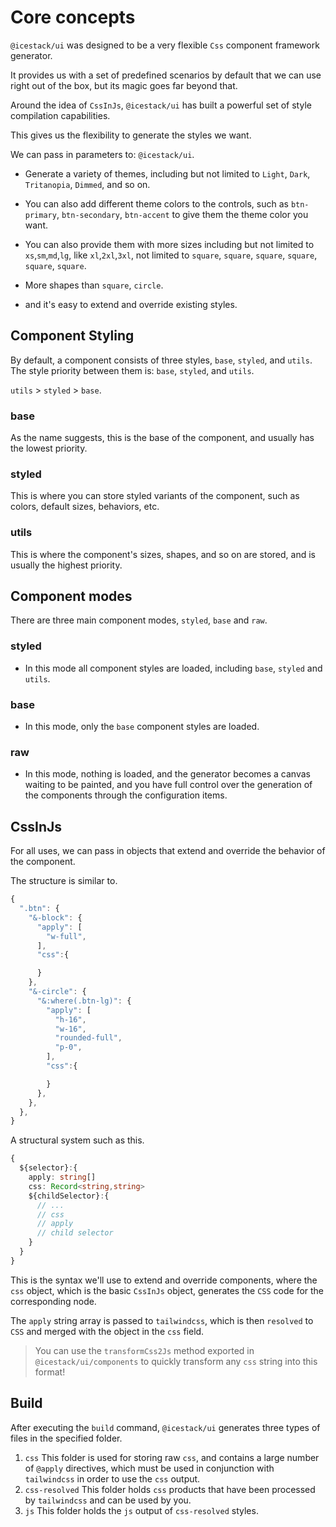 # Core concepts

`@icestack/ui` was designed to be a very flexible `Css` component framework generator.

It provides us with a set of predefined scenarios by default that we can use right out of the box, but its magic goes far beyond that.

Around the idea of `CssInJs`, `@icestack/ui` has built a powerful set of style compilation capabilities.

This gives us the flexibility to generate the styles we want.

We can pass in parameters to: `@icestack/ui`.

- Generate a variety of themes, including but not limited to `Light`, `Dark`, `Tritanopia`, `Dimmed`, and so on.

- You can also add different theme colors to the controls, such as `btn-primary`, `btn-secondary`, `btn-accent` to give them the theme color you want.

- You can also provide them with more sizes including but not limited to `xs`,`sm`,`md`,`lg`, like `xl`,`2xl`,`3xl`, not limited to `square`, `square`, `square`, `square`, `square`, `square`.

- More shapes than `square`, `circle`.

- and it's easy to extend and override existing styles.

## Component Styling

By default, a component consists of three styles, `base`, `styled`, and `utils`. The style priority between them is: `base`, `styled`, and `utils`.

`utils` > `styled` > `base`.

### base

As the name suggests, this is the base of the component, and usually has the lowest priority.

### styled

This is where you can store styled variants of the component, such as colors, default sizes, behaviors, etc.

### utils

This is where the component's sizes, shapes, and so on are stored, and is usually the highest priority.

## Component modes

There are three main component modes, `styled`, `base` and `raw`.

### styled

- In this mode all component styles are loaded, including `base`, `styled` and `utils`.

### base

- In this mode, only the `base` component styles are loaded.

### raw

- In this mode, nothing is loaded, and the generator becomes a canvas waiting to be painted, and you have full control over the generation of the components through the configuration items.

## CssInJs

For all uses, we can pass in objects that extend and override the behavior of the component.

The structure is similar to.

```js
{
  ".btn": {
    "&-block": {
      "apply": [
        "w-full",
      ],
      "css":{

      }
    },
    "&-circle": {
      "&:where(.btn-lg)": {
        "apply": [
          "h-16",
          "w-16",
          "rounded-full",
          "p-0",
        ],
        "css":{

        }
      },
    },
  },
}
```

A structural system such as this.

```ts
{
  ${selector}:{
    apply: string[]
    css: Record<string,string>
    ${childSelector}:{
      // ...
      // css
      // apply
      // child selector
    }
  }
}
```

This is the syntax we'll use to extend and override components, where the `css` object, which is the basic `CssInJs` object, generates the `CSS` code for the corresponding node.

The `apply` string array is passed to `tailwindcss`, which is then `resolved` to `CSS` and merged with the object in the `css` field.

> You can use the `transformCss2Js` method exported in `@icestack/ui/components` to quickly transform any `css` string into this format!

## Build

After executing the `build` command, `@icestack/ui` generates three types of files in the specified folder.

1. `css` This folder is used for storing raw `css`, and contains a large number of `@apply` directives, which must be used in conjunction with `tailwindcss` in order to use the `css` output.
2. `css-resolved` This folder holds `css` products that have been processed by `tailwindcss` and can be used by you.
3. `js` This folder holds the `js` output of `css-resolved` styles.

